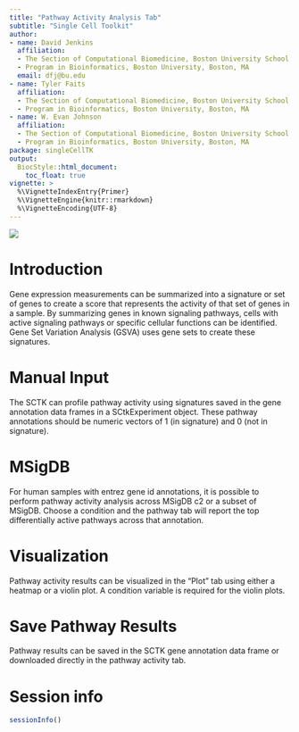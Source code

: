 ```yaml
---
title: "Pathway Activity Analysis Tab"
subtitle: "Single Cell Toolkit"
author:
- name: David Jenkins
  affiliation: 
  - The Section of Computational Biomedicine, Boston University School of Medicine, Boston, MA
  - Program in Bioinformatics, Boston University, Boston, MA
  email: dfj@bu.edu
- name: Tyler Faits
  affiliation: 
  - The Section of Computational Biomedicine, Boston University School of Medicine, Boston, MA
  - Program in Bioinformatics, Boston University, Boston, MA
- name: W. Evan Johnson
  affiliation: 
  - The Section of Computational Biomedicine, Boston University School of Medicine, Boston, MA
  - Program in Bioinformatics, Boston University, Boston, MA
package: singleCellTK
output: 
  BiocStyle::html_document:
    toc_float: true
vignette: >
  %\VignetteIndexEntry{Primer}
  %\VignetteEngine{knitr::rmarkdown}
  %\VignetteEncoding{UTF-8}
---
```


![](img/pathway_01.png)

# Introduction

Gene expression measurements can be summarized into a signature or set of genes
to create a score that represents the activity of that set of genes in a sample.
By summarizing genes in known signaling pathways, cells with active signaling
pathways or specific cellular functions can be identified. Gene Set Variation
Analysis (GSVA) uses gene sets to create these signatures.

# Manual Input

The SCTK can profile pathway activity using signatures saved in the gene
annotation data frames in a SCtkExperiment object. These pathway annotations
should be numeric vectors of 1 (in signature) and 0 (not in signature).

# MSigDB

For human samples with entrez gene id annotations, it is possible to perform
pathway activity analysis across MSigDB c2 or a subset of MSigDB. Choose a
condition and the pathway tab will report the top differentially active pathways
across that annotation.

# Visualization

Pathway activity results can be visualized in the "Plot" tab using either a
heatmap or a violin plot. A condition variable is required for the violin plots.

# Save Pathway Results

Pathway results can be saved in the SCTK gene annotation data frame or
downloaded directly in the pathway activity tab.

# Session info {.unnumbered}

```r
sessionInfo()
```
